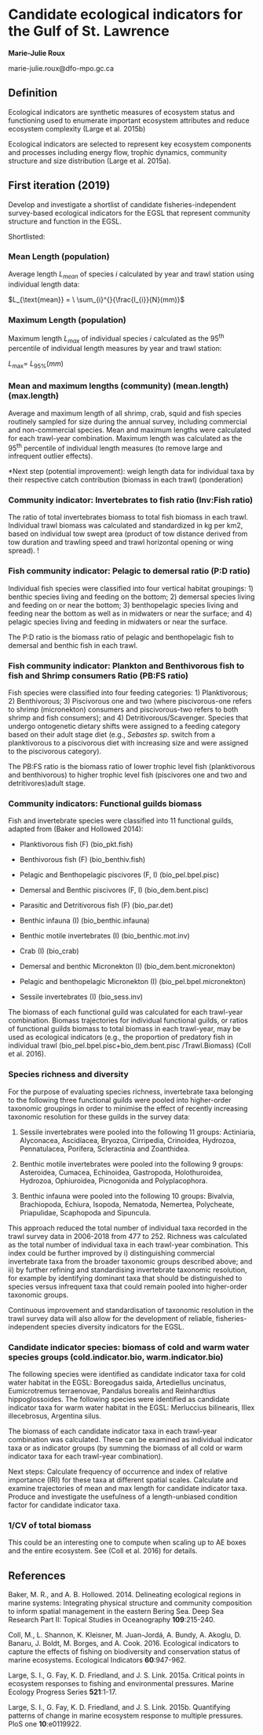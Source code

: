 # Candidate ecological indicators for the Gulf of St. Lawrence
**Marie-Julie Roux**

marie-julie.roux@dfo-mpo.gc.ca

## Definition

Ecological indicators are synthetic measures of ecosystem status and functioning used to enumerate important ecosystem attributes and reduce ecosystem complexity (Large et al. 2015b)

Ecological indicators are selected to represent key ecosystem components and processes including energy flow, trophic dynamics, community structure and size distribution (Large et al. 2015a).

## First iteration (2019)

Develop and investigate a shortlist of candidate fisheries-independent survey-based ecological indicators for the EGSL that represent community structure and function in the EGSL.

Shortlisted:

### Mean Length (population)

Average length *L~mean~* of species *i* calculated by year and trawl station using individual length data:

$L_{\text{mean}} = \ \sum_{i}^{}{\frac{l_{i}}{N}(mm)}$

### Maximum Length (population)

Maximum length *L~max~* of individual species *i* calculated as the 95^th^ percentile of individual length measures by year and trawl station:

$L_{\max} = \ L_{95\%}(mm)$

### Mean and maximum lengths (community) (mean.length) (max.length)

Average and maximum length of all shrimp, crab, squid and fish species routinely sampled for size during the annual survey, including commercial and non-commercial species. Mean and maximum lengths were calculated for each trawl-year combination. Maximum length was calculated as the 95^th^ percentile of individual length measures (to remove large and infrequent outlier effects).

\*Next step (potential improvement): weigh length data for individual taxa by their respective catch contribution (biomass in each trawl) (ponderation)

### Community indicator: Invertebrates to fish ratio (Inv:Fish ratio)

The ratio of total invertebrates biomass to total fish biomass in each trawl. Individual trawl biomass was calculated and standardized in kg per km2, based on individual tow swept area (product of tow distance derived from tow duration and trawling speed and trawl horizontal opening or wing spread). !

### Fish community indicator: Pelagic to demersal ratio (P:D ratio)

Individual fish species were classified into four vertical habitat groupings: 1) benthic species living and feeding on the bottom; 2) demersal species living and feeding on or near the bottom; 3) benthopelagic species living and feeding near the bottom as well as in midwaters or near the surface; and 4) pelagic species living and feeding in midwaters or near the surface.

The P:D ratio is the biomass ratio of pelagic and benthopelagic fish to demersal and benthic fish in each trawl.

### Fish community indicator: Plankton and Benthivorous fish to fish and Shrimp consumers Ratio (PB:FS ratio)

Fish species were classified into four feeding categories: 1) Planktivorous; 2) Benthivorous; 3) Piscivorous one and two (where piscivorous-one refers to shrimp (micronekton) consumers and piscivorous-two refers to both shrimp and fish consumers); and 4) Detritivorous/Scavenger. Species that undergo ontogenetic dietary shifts were assigned to a feeding category based on their adult stage diet (e.g., *Sebastes sp*. switch from a planktivorous to a piscivorous diet with increasing size and were assigned to the piscivorous category).

The PB:FS ratio is the biomass ratio of lower trophic level fish (planktivorous and benthivorous) to higher trophic level fish (piscivores one and two and detritivores)adult stage.

### Community indicators: Functional guilds biomass

Fish and invertebrate species were classified into 11 functional guilds, adapted from (Baker and Hollowed 2014):

-   Planktivorous fish (F) (bio\_pkt.fish)

-   Benthivorous fish (F) (bio\_benthiv.fish)

-   Pelagic and Benthopelagic piscivores (F, I) (bio\_pel.bpel.pisc)

-   Demersal and Benthic piscivores (F, I) (bio\_dem.bent.pisc)

-   Parasitic and Detritivorous fish (F) (bio\_par.det)

-   Benthic infauna (I) (bio\_benthic.infauna)

-   Benthic motile invertebrates (I) (bio\_benthic.mot.inv)

-   Crab (I) (bio\_crab)

-   Demersal and benthic Micronekton (I) (bio\_dem.bent.micronekton)

-   Pelagic and benthopelagic Micronekton (I) (bio\_pel.bpel.micronekton)

-   Sessile invertebrates (I) (bio\_sess.inv)

The biomass of each functional guild was calculated for each trawl-year combination. Biomass trajectories for individual functional guilds, or ratios of functional guilds biomass to total biomass in each trawl-year, may be used as ecological indicators (e.g., the proportion of predatory fish in individual trawl (bio\_pel.bpel.pisc+bio\_dem.bent.pisc /Trawl.Biomass) (Coll et al. 2016).

### Species richness and diversity

For the purpose of evaluating species richness, invertebrate taxa belonging to the following three functional guilds were pooled into higher-order taxonomic groupings in order to minimise the effect of recently increasing taxonomic resolution for these guilds in the survey data:

1.  Sessile invertebrates were pooled into the following 11 groups: Actiniaria, Alyconacea, Ascidiacea, Bryozoa, Cirripedia, Crinoidea, Hydrozoa, Pennatulacea, Porifera, Scleractinia and Zoanthidea.

2.  Benthic motile invertebrates were pooled into the following 9 groups: Asteroidea, Cumacea, Echinoidea, Gastropoda, Holothuroidea, Hydrozoa, Ophiuroidea, Picnogonida and Polyplacophora.

3.  Benthic infauna were pooled into the following 10 groups: Bivalvia, Brachiopoda, Echiura, Isopoda, Nematoda, Nemertea, Polycheate, Priapulidae, Scaphopoda and Sipuncula.

This approach reduced the total number of individual taxa recorded in the trawl survey data in 2006-2018 from 477 to 252. Richness was calculated as the total number of individual taxa in each trawl-year combination. This index could be further improved by i) distinguishing commercial invertebrate taxa from the broader taxonomic groups described above; and ii) by further refining and standardising invertebrate taxonomic resolution, for example by identifying dominant taxa that should be distinguished to species versus infrequent taxa that could remain pooled into higher-order taxonomic groups.

Continuous improvement and standardisation of taxonomic resolution in the trawl survey data will also allow for the development of reliable, fisheries-independent species diversity indicators for the EGSL.

### Candidate indicator species: biomass of cold and warm water species groups (cold.indicator.bio, warm.indicator.bio)

The following species were identified as candidate indicator taxa for cold water habitat in the EGSL: Boreogadus saida, Artediellus uncinatus, Eumicrotremus terraenovae, Pandalus borealis and Reinhardtius hippoglossoides. The following species were identified as candidate indicator taxa for warm water habitat in the EGSL: Merluccius bilinearis, Illex illecebrosus, Argentina silus.

The biomass of each candidate indicator taxa in each trawl-year combination was calculated. These can be examined as individual indicator taxa or as indicator groups (by summing the biomass of all cold or warm indicator taxa for each trawl-year combination).

Next steps: Calculate frequency of occurrence and index of relative importance (IRI) for these taxa at different spatial scales. Calculate and examine trajectories of mean and max length for candidate indicator taxa. Produce and investigate the usefulness of a length-unbiased condition factor for candidate indicator taxa.

### 1/CV of total biomass

This could be an interesting one to compute when scaling up to AE boxes and the entire ecosystem. See (Coll et al. 2016) for details.

## References

Baker, M. R., and A. B. Hollowed. 2014. Delineating ecological regions in marine systems: Integrating physical structure and community composition to inform spatial management in the eastern Bering Sea. Deep Sea Research Part II: Topical Studies in Oceanography **109**:215-240.

Coll, M., L. Shannon, K. Kleisner, M. Juan-Jordá, A. Bundy, A. Akoglu, D. Banaru, J. Boldt, M. Borges, and A. Cook. 2016. Ecological indicators to capture the effects of fishing on biodiversity and conservation status of marine ecosystems. Ecological Indicators **60**:947-962.

Large, S. I., G. Fay, K. D. Friedland, and J. S. Link. 2015a. Critical points in ecosystem responses to fishing and environmental pressures. Marine Ecology Progress Series **521**:1-17.

Large, S. I., G. Fay, K. D. Friedland, and J. S. Link. 2015b. Quantifying patterns of change in marine ecosystem response to multiple pressures. PloS one **10**:e0119922.
